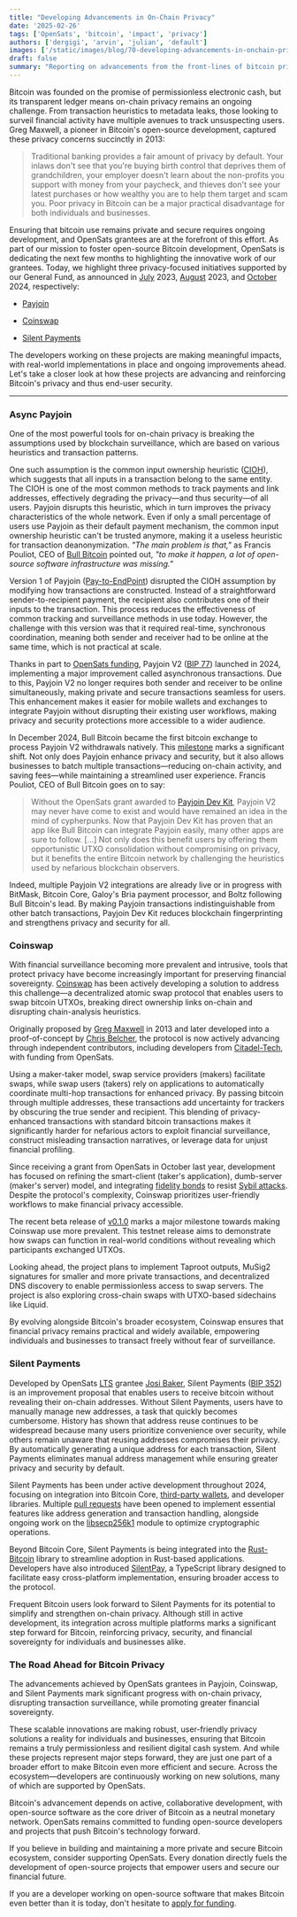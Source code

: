 ```yaml
---
title: "Developing Advancements in On-Chain Privacy"
date: '2025-02-26'
tags: ['OpenSats', 'bitcoin', 'impact', 'privacy']
authors: ['dergigi', 'arvin', 'julian', 'default']
images: ['/static/images/blog/70-developing-advancements-in-onchain-privacy.jpg']
draft: false
summary: "Reporting on advancements from the front-lines of bitcoin privacy development."
---
```


Bitcoin was founded on the promise of permissionless electronic cash, but its
transparent ledger means on-chain privacy remains an ongoing challenge. From
transaction heuristics to metadata leaks, those looking to surveil financial
activity have multiple avenues to track unsuspecting users. Greg Maxwell, a
pioneer in Bitcoin's open-source development, captured these privacy concerns
succinctly in 2013:

>Traditional banking provides a fair amount of privacy by default. Your inlaws
>don't see that you're buying birth control that deprives them of grandchildren,
>your employer doesn't learn about the non-profits you support with money from
>your paycheck, and thieves don't see your latest purchases or how wealthy you
>are to help them target and scam you. Poor privacy in Bitcoin can be a major
>practical disadvantage for both individuals and businesses.

Ensuring that bitcoin use remains private and secure requires ongoing
development, and OpenSats grantees are at the forefront of this effort. As part
of our mission to foster open-source Bitcoin development, OpenSats is dedicating
the next few months to highlighting the innovative work of our grantees. Today,
we highlight three privacy-focused initiatives supported by our General Fund, as
announced in [July](/blog/bitcoin-grants-july-2023#payjoin-dev-kit) 2023,
[August](/blog/josi-baker-receives-opensats-lts-grant) 2023, and
[October](/blog/8th-wave-of-bitcoin-grants#citadel-tech) 2024, respectively:

- [Payjoin](#async-payjoin)

- [Coinswap](#coinswap)

- [Silent Payments](#silent-payments)

The developers working on these projects are making meaningful impacts, with
real-world implementations in place and ongoing improvements ahead. Let's take a
closer look at how these projects are advancing and reinforcing Bitcoin's
privacy and thus end-user security.

---

### Async Payjoin

One of the most powerful tools for on-chain privacy is breaking the assumptions
used by blockchain surveillance, which are based on various heuristics and
transaction patterns.

One such assumption is the common input ownership heuristic
([CIOH](https://en.bitcoin.it/wiki/Common-input-ownership_heuristic)), which
suggests that all inputs in a transaction belong to the same entity. The CIOH is
one of the most common methods to track payments and link addresses, effectively
degrading the privacy—and thus security—of all users. Payjoin disrupts this
heuristic, which in turn improves the privacy characteristics of the whole
network. Even if only a small percentage of users use Payjoin as their default
payment mechanism, the common input ownership heuristic can't be trusted
anymore, making it a useless heuristic for transaction deanonymization. *"The
main problem is that,"* as Francis Pouliot, CEO of [Bull
Bitcoin](https://www.bullbitcoin.com/) pointed out, *"to make it happen, a lot of
open-source software infrastructure was missing."*

Version 1 of Payjoin ([Pay-to-EndPoint](https://en.bitcoin.it/wiki/PayJoin))
disrupted the CIOH assumption by modifying how transactions are constructed.
Instead of a straightforward sender-to-recipient payment, the recipient also
contributes one of their inputs to the transaction. This process reduces the
effectiveness of common tracking and surveillance methods in use today. However,
the challenge with this version was that it required real-time, synchronous coordination,
meaning both sender and receiver had to be online at the same time, which is not
practical at scale.

Thanks in part to [OpenSats
funding](/blog/bitcoin-grants-july-2023#payjoin-dev-kit), Payjoin V2 ([BIP
77](https://github.com/bitcoin/bips/pull/1483)) launched in 2024, implementing a
major improvement called asynchronous transactions. Due to this, Payjoin V2 no
longer requires both sender and receiver to be online simultaneously, making
private and secure transactions seamless for users. This enhancement makes it
easier for mobile wallets and exchanges to integrate Payjoin without disrupting
their existing user workflows, making privacy and security protections more
accessible to a wider audience.

In December 2024, Bull Bitcoin became the first bitcoin exchange to process
Payjoin V2 withdrawals natively. This
[milestone](https://www.bullbitcoin.com/blog/bull-bitcoin-wallet-payjoin) marks
a significant shift. Not only does Payjoin enhance privacy and security, but it
also allows businesses to batch multiple transactions—reducing on-chain
activity, and saving fees—while maintaining a streamlined user experience.
Francis Pouliot, CEO of Bull Bitcoin goes on to say:

>Without the OpenSats grant awarded to [Payjoin Dev
>Kit](https://github.com/payjoin), Payjoin V2 may never have come to exist and
>would have remained an idea in the mind of cypherpunks. Now that Payjoin Dev
>Kit has proven that an app like Bull Bitcoin can integrate Payjoin easily, many
>other apps are sure to follow. [...] Not only does this benefit users by
>offering them opportunistic UTXO consolidation without compromising on privacy,
>but it benefits the entire Bitcoin network by challenging the heuristics used
>by nefarious blockchain observers.

Indeed, multiple Payjoin V2 integrations are already live or in progress with
BitMask, Bitcoin Core, Galoy's Bria payment processor, and Boltz following Bull
Bitcoin's lead. By making Payjoin transactions indistinguishable from other
batch transactions, Payjoin Dev Kit reduces blockchain fingerprinting and
strengthens privacy and security for all.

### Coinswap

With financial surveillance becoming more prevalent and intrusive, tools that
protect privacy have become increasingly important for preserving financial
sovereignty. [Coinswap] has been actively developing a solution to address this
challenge—a decentralized atomic swap protocol that enables users to swap
bitcoin UTXOs, breaking direct ownership links on-chain and disrupting
chain-analysis heuristics.

Originally proposed by [Greg
Maxwell](https://bitcointalk.org/index.php?topic=321228.0) in 2013 and later
developed into a proof-of-concept by [Chris Belcher], the protocol is now
actively advancing through independent contributors, including developers from
[Citadel-Tech](https://github.com/citadel-tech), with funding from OpenSats.

Using a maker-taker model, swap service providers (makers) facilitate swaps,
while swap users (takers) rely on applications to automatically coordinate
multi-hop transactions for enhanced privacy. By passing bitcoin through multiple
addresses, these transactions add uncertainty for trackers by obscuring the true
sender and recipient. This blending of privacy-enhanced transactions with
standard bitcoin transactions makes it significantly harder for nefarious actors
to exploit financial surveillance, construct misleading transaction narratives,
or leverage data for unjust financial profiling.

Since receiving a grant from OpenSats in October last year, development has
focused on refining the smart-client (taker's application), dumb-server (maker's
server) model, and integrating [fidelity
bonds](https://jamdocs.org/glossary/#fidelity-bond) to resist [Sybil
attacks](https://en.wikipedia.org/wiki/Sybil_attack). Despite the protocol's
complexity, Coinswap prioritizes user-friendly workflows to make financial
privacy accessible.

The recent beta release of
[v0.1.0](https://github.com/citadel-tech/coinswap/milestone/1) marks a major
milestone towards making Coinswap use more prevalent. This testnet release aims
to demonstrate how swaps can function in real-world conditions without revealing
which participants exchanged UTXOs.

Looking ahead, the project plans to implement Taproot outputs, MuSig2 signatures
for smaller and more private transactions, and decentralized DNS discovery to
enable permissionless access to swap servers. The project is also exploring
cross-chain swaps with UTXO-based sidechains like Liquid.

By evolving alongside Bitcoin's broader ecosystem, Coinswap ensures that
financial privacy remains practical and widely available, empowering individuals
and businesses to transact freely without fear of surveillance.

### Silent Payments

Developed by OpenSats
[LTS](/blog/announcing-lts-grant-program-to-support-bitcoin-core-contributors)
grantee [Josi Baker](/blog/josi-baker-receives-opensats-lts-grant), Silent
Payments ([BIP
352](https://github.com/bitcoin/bips/blob/master/bip-0352.mediawiki)) is an
improvement proposal that enables users to receive bitcoin without revealing
their on-chain addresses. Without Silent Payments, users have to manually manage
new addresses, a task that quickly becomes cumbersome. History has shown that
address reuse continues to be widespread because many users prioritize
convenience over security, while others remain unaware that reusing addresses
compromises their privacy. By automatically generating a unique address for each
transaction, Silent Payments eliminates manual address management while ensuring
greater privacy and security by default.

Silent Payments has been under active development throughout 2024, focusing on
integration into Bitcoin Core, [third-party
wallets](https://silentpayments.xyz/docs/wallets/), and developer libraries.
Multiple [pull requests](https://github.com/bitcoin/bitcoin/issues/28536) have
been opened to implement essential features like address generation and
transaction handling, alongside ongoing work on the [libsecp256k1] module to
optimize cryptographic operations.

Beyond Bitcoin Core, Silent Payments is being integrated into the [Rust-Bitcoin]
library to streamline adoption in Rust-based applications. Developers have also
introduced [SilentPay], a TypeScript library designed to facilitate easy
cross-platform implementation, ensuring broader access to the protocol.

Frequent Bitcoin users look forward to Silent Payments for its potential to
simplify and strengthen on-chain privacy. Although still in active development,
its integration across multiple platforms marks a significant step forward for
Bitcoin, reinforcing privacy, security, and financial sovereignty for
individuals and businesses alike.

### The Road Ahead for Bitcoin Privacy

The advancements achieved by OpenSats grantees in Payjoin, Coinswap, and Silent
Payments mark significant progress with on-chain privacy, disrupting transaction
surveillance, while promoting greater financial sovereignty.

These scalable innovations are making robust, user-friendly privacy solutions a
reality for individuals and businesses, ensuring that Bitcoin remains a truly
permissionless and resilient digital cash system. And while these projects
represent major steps forward, they are just one part of a broader effort to
make Bitcoin even more efficient and secure. Across the ecosystem—developers are
continuously working on new solutions, many of which are supported by OpenSats.

Bitcoin's advancement depends on active, collaborative development, with
open-source software as the core driver of Bitcoin as a neutral monetary
network. OpenSats remains committed to funding open-source developers and
projects that push Bitcoin's technology forward.

If you believe in building and maintaining a more private and secure Bitcoin
ecosystem, consider supporting OpenSats. Every donation directly fuels the
development of open-source projects that empower users and secure our financial
future.

<center>
    <DonateToGeneralFundButton/>
</center>

If you are a developer working on open-source software that makes Bitcoin even
better than it is today, don't hesitate to [apply for funding](/apply).

[Coinswap]: https://github.com/citadel-tech/Coinswap-Protocol-Specification/blob/main/v1/0_introduction.md#introduction
[Chris Belcher]: https://gist.github.com/chris-belcher/9144bd57a91c194e332fb5ca371d0964
[libsecp256k1]: https://github.com/bitcoin-core/secp256k1?tab=readme-ov-file#libsecp256k1
[Rust-Bitcoin]: https://github.com/rust-bitcoin/rust-bitcoin?tab=readme-ov-file#rust-bitcoin
[SilentPay]: https://github.com/Bitshala-Incubator/silent-pay?tab=readme-ov-file#silentpay---a-wallet-library-for-silent-payments
